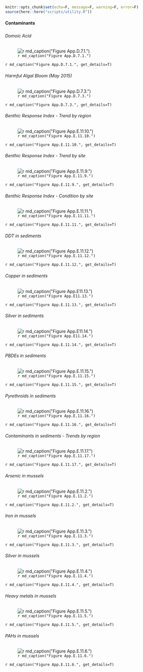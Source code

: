 ```r
knitr::opts_chunk$set(echo=F, message=F, warning=F, error=F)
source(here::here("scripts/utility.R"))
```

#### Contaminants

##### {.tabset}

###### Domoic Acid

![`r md_caption("Figure App.D.7.1.")`](../img/cinms_cr/App.D.7.1_DA levels in crustaceans and bivalves in 2012 and 2013_C. Culver CA Sea Grant copy.jpg)

`r md_caption("Figure App.D.7.1.", get_details=T)`

###### Harmful Algal Bloom (May 2015)

![`r md_caption("Figure App.D.7.3.")`](../img/cinms_cr/App.D.7.3_2015 HAB_McCabe et al. 2016.jpg)

`r md_caption("Figure App.D.7.3.", get_details=T)`

###### Benthic Response Index - Trend by region

![`r md_caption("Figure App.E.11.10.")`](../img/cinms_cr/App.E.11.10.jpg)

`r md_caption("Figure App.E.11.10.", get_details=T)`

###### Benthic Response Index - Trend by site

![`r md_caption("Figure App.E.11.9.")`](../img/cinms_cr/App.E.11.9.jpg)

`r md_caption("Figure App.E.11.9.", get_details=T)`

###### Benthic Response Index - Condition by site

![`r md_caption("Figure App.E.11.11.")`](../img/cinms_cr/App.E.11.11.jpg)

`r md_caption("Figure App.E.11.11.", get_details=T)`

###### DDT in sediments

![`r md_caption("Figure App.E.11.12.")`](../img/cinms_cr/App.E.11.12.jpg)

`r md_caption("Figure App.E.11.12.", get_details=T)`

###### Copper in sediments

![`r md_caption("Figure App.E11.13.")`](../img/cinms_cr/App.E.11.13.jpg)

`r md_caption("Figure App.E.11.13.", get_details=T)`

###### Silver in sediments

![`r md_caption("Figure App.E11.14.")`](../img/cinms_cr/App.E.11.14.jpg)

`r md_caption("Figure App.E.11.14.", get_details=T)`

###### PBDEs in sediments

![`r md_caption("Figure App.E.11.15.")`](../img/cinms_cr/App.E.11.15.jpg)

`r md_caption("Figure App.E.11.15.", get_details=T)`

###### Pyrethroids in sediments

![`r md_caption("Figure App.E.11.16.")`](../img/cinms_cr/App.E.11.16.jpg)

`r md_caption("Figure App.E.11.16.", get_details=T)`

###### Contaminants in sediments - Trends by region

![`r md_caption("Figure App.E.11.17.")`](../img/cinms_cr/App.E.11.17.jpg)

`r md_caption("Figure App.E.11.17.", get_details=T)`

###### Arsenic in mussels

![`r md_caption("Figure App.E.11.2.")`](../img/cinms_cr/App.E.11.2.jpg)

`r md_caption("Figure App.E.11.2.", get_details=T)`

###### Iron in mussels

![`r md_caption("Figure App.E.11.3.")`](../img/cinms_cr/App.E.11.3.jpg)

`r md_caption("Figure App.E.11.3.", get_details=T)`

###### Silver in mussels

![`r md_caption("Figure App.E.11.4.")`](../img/cinms_cr/App.E.11.4.jpg)

`r md_caption("Figure App.E.11.4.", get_details=T)`

###### Heavy metals in mussels

![`r md_caption("Figure App.E.11.5.")`](../img/cinms_cr/App.E.11.5.jpg)

`r md_caption("Figure App.E.11.5.", get_details=T)`

###### PAHs in mussels

![`r md_caption("Figure App.E.11.6.")`](../img/cinms_cr/App.E.11.6.jpg)

`r md_caption("Figure App.E.11.6.", get_details=T)`

